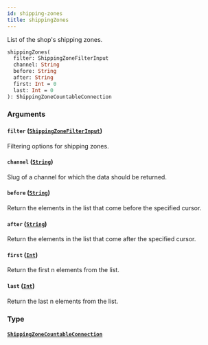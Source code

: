 ```yaml
---
id: shipping-zones
title: shippingZones
---
```


List of the shop's shipping zones.

```graphql
shippingZones(
  filter: ShippingZoneFilterInput
  channel: String
  before: String
  after: String
  first: Int = 0
  last: Int = 0
): ShippingZoneCountableConnection

```

### Arguments

#### `filter` ([`ShippingZoneFilterInput`](/developer/api-reference/inputs/shipping-zone-filter-input.mdx))

Filtering options for shipping zones.

#### `channel` ([`String`](/developer/api-reference/scalars/string.mdx))

Slug of a channel for which the data should be returned.

#### `before` ([`String`](/developer/api-reference/scalars/string.mdx))

Return the elements in the list that come before the specified cursor.

#### `after` ([`String`](/developer/api-reference/scalars/string.mdx))

Return the elements in the list that come after the specified cursor.

#### `first` ([`Int`](/developer/api-reference/scalars/int.mdx))

Return the first n elements from the list.

#### `last` ([`Int`](/developer/api-reference/scalars/int.mdx))

Return the last n elements from the list.

### Type

#### [`ShippingZoneCountableConnection`](/developer/api-reference/objects/shipping-zone-countable-connection.mdx)
